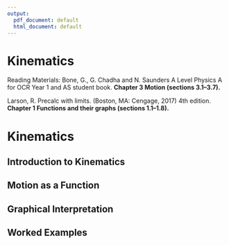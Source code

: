 ```yaml
---
output:
  pdf_document: default
  html_document: default
---
```

# Kinematics

Reading Materials: \newline
Bone, G., G. Chadha and N. Saunders A Level Physics A for OCR Year 1 and AS student book. **Chapter 3 Motion (sections 3.1–3.7).**

Larson, R. Precalc with limits. (Boston, MA: Cengage, 2017) 4th edition. **Chapter 1 Functions and their graphs (sections 1.1–1.8).**

# Kinematics

## Introduction to Kinematics

## Motion as a Function

## Graphical Interpretation

## Worked Examples
